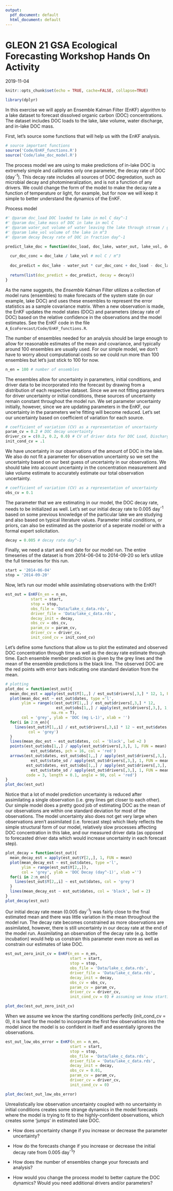 ```yaml
---
output:
  pdf_document: default
  html_document: default
---
```

# GLEON 21 GSA Ecological Forecasting Workshop Hands On Activity
2019-11-04

 
```r
knitr::opts_chunk$set(echo = TRUE, cache=FALSE, collapse=TRUE)
```


```r
library(dplyr)
```

In this exercise we will apply an Ensemble Kalman Filter (EnKF) algorithm to a lake dataset to forecast dissolved organic carbon (DOC) concentrations. The dataset includes DOC loads to the lake, lake volume, water discharge, and in-lake DOC mass.  


First, let's source some functions that will help us with the EnKF analysis. 
```r
# source important functions 
source('Code/EnKF_functions.R')
source('Code/lake_doc_model.R')
```

The process model we are using to make predictions of in-lake DOC is extremely simple and calibrates only one parameter, the decay rate of DOC (day^-1^). This decay rate includes all sources of DOC degredation, such as microbial decay and photomineralization, and is not a function of any drivers. We could change the form of the model to make the decay rate a function of temperature or light, for example, but for now we will keep it simple to better understand the dynamics of the EnKF. 

Process model
```r
#' @param doc_load DOC loaded to lake in mol C day^-1 
#' @param doc_lake mass of DOC in lake in mol C 
#' @param water_out volume of water leaving the lake through stream / groundwater in m^3 day^-1 
#' @param lake_vol volume of the lake in m^3 
#' @param decay Decay rate of DOC in fraction day^-1 

predict_lake_doc = function(doc_load, doc_lake, water_out, lake_vol, decay){
  
  cur_doc_conc = doc_lake / lake_vol # mol C / m^3 
  
  doc_predict = doc_lake - water_out * cur_doc_conc + doc_load - doc_lake * decay  # mol C 
  
  return(list(doc_predict = doc_predict, decay = decay)) 
}
```

As the name suggests, the _Ensemble_ Kalman Filter utilizes a collection of model runs (ensembles) to make forecasts of the system state (in our example, lake DOC) and uses these ensembles to represent the error statistics as a sample covariance matrix. When a new observation is made, the EnKF updates the model states (DOC) and parameters (decay rate of DOC) based on the relative confidence in the observations and the model estimates. See the EnKF code in the file `A_EcoForecast/Code/EnKF_functions.R`. 

The number of ensembles needed for an analysis should be large enough to allow for reasonable estimates of the mean and covariance, and typically around 100 ensembles are usually used. For our simple model, we don't have to worry about computational costs so we could run more than 100 ensembles but let's just stick to 100 for now. 

```r
n_en = 100 # number of ensembles 
```

The ensembles allow for uncertainty in parameters, initial conditions, and driver data to be incorporated into the forecast by drawing from a distribution of each respective dataset. Since we are not fitting parameters for driver uncertainty or initial conditions, these sources of uncertainty remain constant throughout the model run. We set parameter uncertainty initially, however, since we are updating parameters in the EnKF, our uncertainty in the parameters we're fitting will become reduced. Let's set our uncertainty based on coefficient of variation for each source. 

```r
# coefficient of variation (CV) as a representation of uncertainty 
param_cv = 0.2 # DOC decay uncertainty 
driver_cv = c(0.2, 0.2, 0.0) # CV of driver data for DOC Load, Discharge out, and Lake volume, respectively 
init_cond_cv = .1
```

We have uncertainty in our observations of the amount of DOC in the lake. We also do not fit a parameter for observation uncertainty so we set the uncertainty based on our best guess of uncertainty in our observations. We should take into account uncertainty in the concentration measurement and lake volume estimate to accurately estimate our total observation uncertainty. 

```r
# coefficient of variation (CV) as a representation of uncertainty 
obs_cv = 0.1
```

The parameter that we are estimating in our model, the DOC decay rate, needs to be initialized as well. Let's set our initial decay rate to 0.005 day^-1^ based on some previous knowledge of the particular lake we are studying and also based on typical literature values. Parameter initial conditions, or priors, can also be estimated as the posterior of a seperate model or with a formal expert solicitation. 
```r
decay = 0.005 # decay rate day^-1 
```

Finally, we need a start and end date for our model run. The entire timeseries of the dataset is from 2014-06-04 to 2014-09-20 so let's utilize the full timeseries for this run. 
```r
start = '2014-06-04'
stop = '2014-09-20' 
``` 

Now, let's run our model while assimilating observations with the EnKF! 
```r
est_out = EnKF(n_en = n_en, 
           start = start,
           stop = stop,
           obs_file = 'Data/lake_c_data.rds',
           driver_file = 'Data/lake_c_data.rds',
           decay_init = decay, 
           obs_cv = obs_cv,
           param_cv = param_cv,
           driver_cv = driver_cv, 
           init_cond_cv = init_cond_cv)
```

Let's define some functions that allow us to plot the estimated and observed DOC concentration through time as well as the decay rate estimate through time. Each ensemble member prediction is given by the grey lines and the mean of the ensemble predictions is the black line. The observed DOC are the red points with error bars indicating one standard deviation from the mean. 
```r
# plotting 
plot_doc = function(est_out){
  mean_doc_est = apply(est_out$Y[1,,] / est_out$drivers[,3,] * 12, 1, FUN = mean)
  plot(mean_doc_est ~ est_out$dates, type ='l', 
       ylim = range(c(est_out$Y[1,,] / est_out$drivers[,3,] * 12, 
                      est_out$obs[1,,] / apply(est_out$drivers[,3,], 1, FUN = mean) * 12),
                    na.rm = T),
       col = 'grey', ylab = 'DOC (mg L-1)', xlab = '')
  for(i in 2:n_en){
    lines(est_out$Y[1,,i] / est_out$drivers[,3,i] * 12 ~ est_out$dates, 
          col = 'grey')
  }
  lines(mean_doc_est ~ est_out$dates, col = 'black', lwd =2 )
  points(est_out$obs[1,,] / apply(est_out$drivers[,3,], 1, FUN = mean) * 12 ~ 
           est_out$dates, pch = 16, col = 'red')
  arrows(est_out$dates, est_out$obs[1,,] / apply(est_out$drivers[,3,], 1, FUN = mean) * 12 - 
           est_out$state_sd / apply(est_out$drivers[,3,], 1, FUN = mean) * 12, 
         est_out$dates, est_out$obs[1,,] / apply(est_out$drivers[,3,], 1, FUN = mean) * 12 +
           est_out$state_sd / apply(est_out$drivers[,3,], 1, FUN = mean) * 12, 
         code = 3, length = 0.1, angle = 90, col = 'red')
}
plot_doc(est_out) 
```
Notice that a lot of model prediction uncertainty is reduced after assimilating a single observation (i.e. grey lines get closer to each other). Our simple model does a pretty good job of estimating DOC as the mean of our observations are within one standard deviation for most of the observations. The model uncertainty also does not get very large when observations aren't assimilated (i.e. forecast step) which likely reflects the simple structural form of our model, relatively slow processes affecting DOC concentration in this lake, and our measured driver data (as opposed to forecasted driver data which would increase uncertainty in each forecast step). 

```r
plot_decay = function(est_out){
  mean_decay_est = apply(est_out$Y[2,,], 1, FUN = mean)
  plot(mean_decay_est ~ est_out$dates, type ='l', 
       ylim = range(est_out$Y[2,,]),
       col = 'grey', ylab = 'DOC Decay (day^-1)', xlab ='')
  for(i in 2:n_en){
    lines(est_out$Y[2,,i] ~ est_out$dates, col = 'grey')
  }
  lines(mean_decay_est ~ est_out$dates, col = 'black', lwd = 2)
}
plot_decay(est_out) 

```
Our initial decay rate mean (0.005 day^-1^) was fairly close to the final estimated mean and there was little variation in the mean throughout the model run. The decay rate becomes constrained as more observations are assimilated, however, there is still uncertainty in our decay rate at the end of the model run. Assimilating an observation of the decay rate (e.g. bottle incubation) would help us constrain this parameter even more as well as constrain our estimates of lake DOC. 

```r
est_out_zero_init_cv = EnKF(n_en = n_en, 
                            start = start,
                            stop = stop,
                            obs_file = 'Data/lake_c_data.rds',
                            driver_file = 'Data/lake_c_data.rds',
                            decay_init = decay, 
                            obs_cv = obs_cv,
                            param_cv = param_cv,
                            driver_cv = driver_cv, 
                            init_cond_cv = 0) # assuming we know starting conditions perfectly

plot_doc(est_out_zero_init_cv)
```
When we assume we know the starting conditions perfectly (init_cond_cv = 0), it is hard for the model to incorporate the first few observations into the model since the model is so confident in itself and essentially ignores the observations. 


```r
est_out_low_obs_error = EnKF(n_en = n_en, 
                            start = start,
                            stop = stop,
                            obs_file = 'Data/lake_c_data.rds',
                            driver_file = 'Data/lake_c_data.rds',
                            decay_init = decay, 
                            obs_cv = 0.01,
                            param_cv = param_cv,
                            driver_cv = driver_cv, 
                            init_cond_cv = 0)

plot_doc(est_out_low_obs_error)
```
Unrealistically low observation uncertainty coupled with no uncertainty in initial conditions creates some strange dynamics in the model forecasts where the model is trying to fit to the highly-confident observations, which creates some 'jumps' in estimated lake DOC. 


* How does uncertainty change if you increase or decrease the parameter uncertainty? 

* How do the forecasts change if you increase or decrease the initial decay rate from 0.005 day^-1^? 

* How does the number of ensembles change your forecasts and analysis? 

* How would you change the process model to better capture the DOC dynamics? Would you need additional drivers and/or parameters? 

